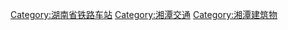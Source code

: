 [[Category:湖南省铁路车站|Category:湖南省铁路车站]]
[[Category:湘潭交通|Category:湘潭交通]]
[[Category:湘潭建筑物|Category:湘潭建筑物]]